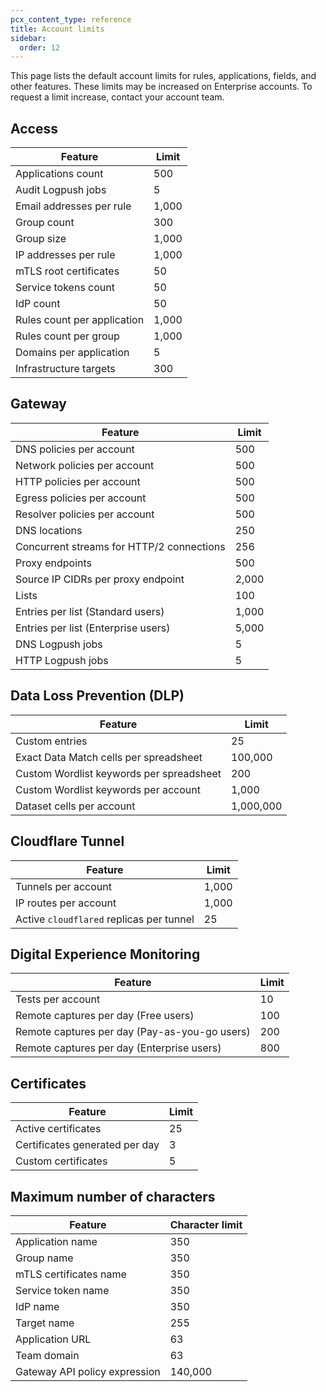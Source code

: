 ```yaml
---
pcx_content_type: reference
title: Account limits
sidebar:
  order: 12
---
```


This page lists the default account limits for rules, applications, fields, and other features. These limits may be increased on Enterprise accounts. To request a limit increase, contact your account team.

## Access

| Feature                     | Limit |
| --------------------------- | ----- |
| Applications count          | 500   |
| Audit Logpush jobs          | 5     |
| Email addresses per rule    | 1,000 |
| Group count                 | 300   |
| Group size                  | 1,000 |
| IP addresses per rule       | 1,000 |
| mTLS root certificates      | 50    |
| Service tokens count        | 50    |
| IdP count                   | 50    |
| Rules count per application | 1,000 |
| Rules count per group       | 1,000 |
| Domains per application     | 5     |
| Infrastructure targets      | 300   |

## Gateway

| Feature                                   | Limit |
| ----------------------------------------- | ----- |
| DNS policies per account                  | 500   |
| Network policies per account              | 500   |
| HTTP policies per account                 | 500   |
| Egress policies per account               | 500   |
| Resolver policies per account             | 500   |
| DNS locations                             | 250   |
| Concurrent streams for HTTP/2 connections | 256   |
| Proxy endpoints                           | 500   |
| Source IP CIDRs per proxy endpoint        | 2,000 |
| Lists                                     | 100   |
| Entries per list (Standard users)         | 1,000 |
| Entries per list (Enterprise users)       | 5,000 |
| DNS Logpush jobs                          | 5     |
| HTTP Logpush jobs                         | 5     |

## Data Loss Prevention (DLP)

| Feature                                  | Limit     |
| ---------------------------------------- | --------- |
| Custom entries                           | 25        |
| Exact Data Match cells per spreadsheet   | 100,000   |
| Custom Wordlist keywords per spreadsheet | 200       |
| Custom Wordlist keywords per account     | 1,000     |
| Dataset cells per account                | 1,000,000 |

## Cloudflare Tunnel

| Feature                                  | Limit |
| ---------------------------------------- | ----- |
| Tunnels per account                      | 1,000 |
| IP routes per account                    | 1,000 |
| Active `cloudflared` replicas per tunnel | 25    |

## Digital Experience Monitoring

| Feature                                       | Limit |
| --------------------------------------------- | ----- |
| Tests per account                             | 10    |
| Remote captures per day (Free users)          | 100   |
| Remote captures per day (Pay-as-you-go users) | 200   |
| Remote captures per day (Enterprise users)    | 800   |

## Certificates

| Feature                        | Limit |
| ------------------------------ | ----- |
| Active certificates            | 25    |
| Certificates generated per day | 3     |
| Custom certificates            | 5     |

## Maximum number of characters

| Feature                       | Character limit |
| ----------------------------- | --------------- |
| Application name              | 350             |
| Group name                    | 350             |
| mTLS certificates name        | 350             |
| Service token name            | 350             |
| IdP name                      | 350             |
| Target name                   | 255             |
| Application URL               | 63              |
| Team domain                   | 63              |
| Gateway API policy expression | 140,000         |
